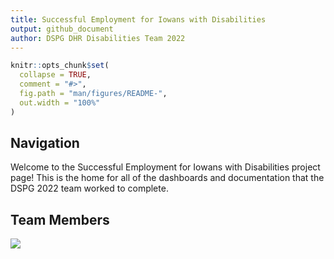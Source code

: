 ```yaml
---
title: Successful Employment for Iowans with Disabilities
output: github_document
author: DSPG DHR Disabilities Team 2022
---
```


<!-- README.md is generated from README.Rmd. Please edit that file -->

```r
knitr::opts_chunk$set(
  collapse = TRUE,
  comment = "#>",
  fig.path = "man/figures/README-",
  out.width = "100%"
)
```

<!-- badges: start -->
<!-- badges: end -->

## Navigation

Welcome to the Successful Employment for Iowans with Disabilities project page! This is the home for all of the dashboards and documentation that the DSPG 2022 team worked to complete.  



## Team Members

![](vignettes/Images/DHR.jpg)
